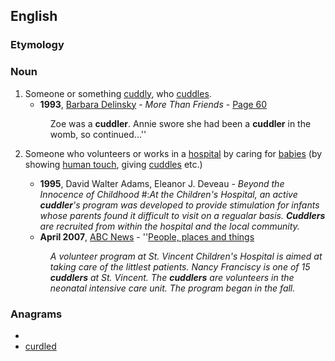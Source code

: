 ==English==

===Etymology===
{{suffix|cuddle|er}}

===Noun===
{{en-noun}}

# Someone or something [[cuddly]], who [[cuddle]]s.
#*'''1993''', [[w:Barbara Delinsky|Barbara Delinsky]] - ''More Than Friends'' - [http://books.google.co.uk/books?id=VIAa_JoKzn8C&q=cuddler&dq=cuddler&lr=&pgis=1 Page 60]
#:Zoe was a '''cuddler'''. Annie swore she had been a '''cuddler''' in the womb, so continued...''
# {{mostly|US}} Someone who volunteers or works in a [[hospital]] by caring for [[baby|babies]] (by showing [[human touch]], giving [[cuddle]]s etc.)
#*'''1995''', David Walter Adams, Eleanor J. Deveau - ''Beyond the Innocence of Childhood '' #:''At the Children's Hospital, an active '''cuddler''''s program was developed to provide stimulation for infants whose parents found it difficult to visit on a regualar basis. '''Cuddlers''' are recruited from within the hospital and the local community.''
#*'''April 2007''', [[w:American Broadcasting Company|ABC News]] - ''[http://abclocal.go.com/wtvg/story?section=local&id=5189958 People, places and things]
#:''A volunteer program at St. Vincent Children's Hospital is aimed at taking care of the littlest patients. Nancy Franciscy is one of 15 '''cuddlers''' at St. Vincent. The '''cuddlers''' are volunteers in the neonatal intensive care unit. The program began in the fall.''

===Anagrams===
* {{alphagram|cddelru}}
* [[curdled#English|curdled]]